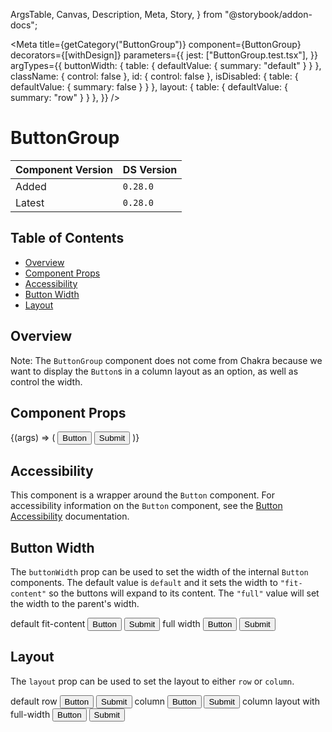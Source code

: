   ArgsTable,
  Canvas,
  Description,
  Meta,
  Story,
} from "@storybook/addon-docs";


<Meta
  title={getCategory("ButtonGroup")}
  component={ButtonGroup}
  decorators={[withDesign]}
  parameters={{
    jest: ["ButtonGroup.test.tsx"],
  }}
  argTypes={{
    buttonWidth: { table: { defaultValue: { summary: "default" } } },
    className: { control: false },
    id: { control: false },
    isDisabled: { table: { defaultValue: { summary: false } } },
    layout: { table: { defaultValue: { summary: "row" } } },
  }}
/>

# ButtonGroup

| Component Version | DS Version |
| ----------------- | ---------- |
| Added             | `0.28.0`   |
| Latest            | `0.28.0`   |

## Table of Contents

- [Overview](#overview)
- [Component Props](#component-props)
- [Accessibility](#accessibility)
- [Button Width](#button-width)
- [Layout](#layout)

## Overview

<Description of={ButtonGroup} />

Note: The `ButtonGroup` component does not come from Chakra because we want to
display the `Button`s in a column layout as an option, as well as control the
width.

## Component Props

<Canvas withToolbar>
  <Story
    name="ButtonGroup with Controls"
    args={{
      buttonWidth: "default",
      className: undefined,
      id: "button-id",
      isDisabled: false,
      layout: "row",
    }}
  >
    {(args) => (
      <ButtonGroup {...args}>
        <Button buttonType="secondary" id="group-1">
          Button
        </Button>
        <Button id="group-2">Submit</Button>
      </ButtonGroup>
    )}
  </Story>
</Canvas>

<ArgsTable story="ButtonGroup with Controls" />

## Accessibility

This component is a wrapper around the `Button` component. For accessibility
information on the `Button` component, see the
[Button Accessibility](https://nypl.github.io/nypl-design-system/reservoir/v0/?path=/docs/components-form-elements-button--button-with-controls#accessibility)
documentation.

## Button Width

The `buttonWidth` prop can be used to set the width of the internal `Button`
components. The default value is `default` and it sets the width to `"fit-content"`
so the buttons will expand to its content. The `"full"` value will set the width
to the parent's width.

<Canvas>
  <DSProvider>
    <SimpleGrid columns={1}>
      <Heading level="three">default fit-content</Heading>
      <ButtonGroup>
        <Button buttonType="secondary" id="width-fit-1">
          Button
        </Button>
        <Button id="width-fit-2">Submit</Button>
      </ButtonGroup>
      <Heading level="three">full width</Heading>
      <ButtonGroup buttonWidth="full">
        <Button buttonType="secondary" id="width-full-1">
          Button
        </Button>
        <Button id="width-full-2">Submit</Button>
      </ButtonGroup>
    </SimpleGrid>
  </DSProvider>
</Canvas>

## Layout

The `layout` prop can be used to set the layout to either `row` or `column`.

<Canvas>
  <DSProvider>
    <SimpleGrid columns={1}>
      <Heading level="three">default row</Heading>
      <ButtonGroup>
        <Button buttonType="secondary" id="row-1">
          Button
        </Button>
        <Button id="row-2">Submit</Button>
      </ButtonGroup>
      <Heading level="three">column</Heading>
      <ButtonGroup layout="column">
        <Button buttonType="secondary" id="column-1">
          Button
        </Button>
        <Button id="column-2">Submit</Button>
      </ButtonGroup>
      <Heading level="three">column layout with full-width</Heading>
      <ButtonGroup buttonWidth="full" layout="column">
        <Button buttonType="secondary" id="column-full-1">
          Button
        </Button>
        <Button id="column-full-2">Submit</Button>
      </ButtonGroup>
    </SimpleGrid>
  </DSProvider>
</Canvas>
